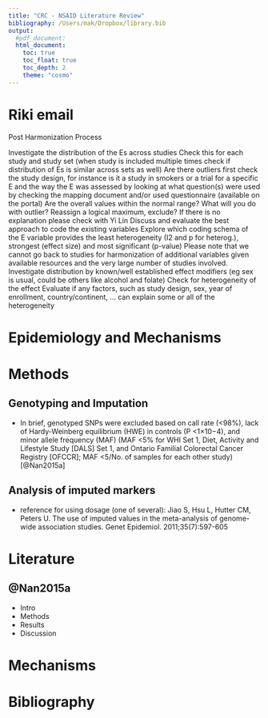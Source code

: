 ```yaml
---
title: "CRC - NSAID Literature Review"
bibliography: /Users/mak/Dropbox/library.bib
output: 
  #pdf_document:
  html_document:
    toc: true
    toc_float: true
    toc_depth: 2
    theme: "cosmo"
---
```


# Riki email

Post Harmonization Process

Investigate the distribution of the Es across studies
Check this for each study and study set (when study is included multiple times check if distribution of Es is similar across sets as well)
Are there outliers first check the study design, for instance is it a study in smokers or a trial for a specific E and the way the E was assessed by looking at what question(s) were used by checking the mapping document and/or used questionnaire (available on the portal)
Are the overall values within the normal range?
What will you do with outlier? Reassign a logical maximum, exclude?
If there is no explanation please check with Yi Lin
Discuss and evaluate the best approach to code the existing variables
Explore which coding schema of the E variable provides the least heterogeneity (I2 and p for heterog.), strongest (effect size) and most significant (p-value)
Please note that we cannot go back to studies for harmonization of additional variables given available resources and the very large number of studies involved.
Investigate distribution by known/well established effect modifiers (eg sex is usual, could be others like alcohol and folate)
Check for heterogeneity of the effect
Evaluate if any factors, such as study design, sex, year of enrollment, country/continent, … can explain some or all of the heterogeneity

 
# Epidemiology and Mechanisms


# Methods

## Genotyping and Imputation
- In brief, genotyped SNPs were excluded based on call rate (<98%), lack of Hardy-Weinberg equilibrium (HWE) in controls (P <1×10−4), and minor allele frequency (MAF) (MAF <5% for WHI Set 1, Diet, Activity and Lifestyle Study [DALS] Set 1, and Ontario Familial Colorectal Cancer Registry [OFCCR]; MAF <5/No. of samples for each other study) [@Nan2015a]


## Analysis of imputed markers
- reference for using dosage (one of several): Jiao S, Hsu L, Hutter CM, Peters U. The use of imputed values in the meta-analysis of genome-wide association studies. Genet Epidemiol. 2011;35(7):597-605



# Literature

## @Nan2015a
- Intro
- Methods
- Results
- Discussion

# Mechanisms  

# Bibliography